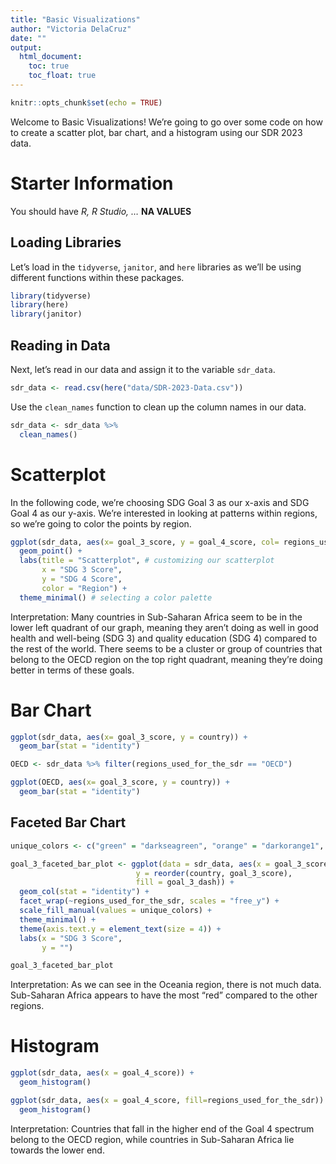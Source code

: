 ```yaml
---
title: "Basic Visualizations"
author: "Victoria DelaCruz"
date: ""
output: 
  html_document:
    toc: true
    toc_float: true
---
```


```r
knitr::opts_chunk$set(echo = TRUE)
```

Welcome to Basic Visualizations! We're going to go over some code on how to create a scatter plot, bar chart, and a histogram using our SDR 2023 data. 

# Starter Information

You should have *R, R Studio, ...*
**NA VALUES**

## Loading Libraries

Let's load in the `tidyverse`, `janitor`, and `here` libraries as we'll be using different functions within these packages. 

```r
library(tidyverse)
library(here)
library(janitor)
```

## Reading in Data

Next, let's read in our data and assign it to the variable `sdr_data`.

```r
sdr_data <- read.csv(here("data/SDR-2023-Data.csv"))
```

Use the `clean_names` function to clean up the column names in our data. 

```r
sdr_data <- sdr_data %>% 
  clean_names()
```


# Scatterplot

In the following code, we're choosing SDG Goal 3 as our x-axis and SDG Goal 4 as our y-axis. We're interested in looking at patterns within regions, so we're going to color the points by region.

```r
ggplot(sdr_data, aes(x= goal_3_score, y = goal_4_score, col= regions_used_for_the_sdr)) +
  geom_point() +
  labs(title = "Scatterplot", # customizing our scatterplot
       x = "SDG 3 Score",
       y = "SDG 4 Score",
       color = "Region") +
  theme_minimal() # selecting a color palette
```

Interpretation:
Many countries in Sub-Saharan Africa seem to be in the lower left quadrant of our graph, meaning they aren't doing as well in good health and well-being (SDG 3) and quality education (SDG 4) compared to the rest of the world. There seems to be a cluster or group of countries that belong to the OECD region on the top right quadrant, meaning they're doing better in terms of these goals. 

# Bar Chart
```r
ggplot(sdr_data, aes(x= goal_3_score, y = country)) +
  geom_bar(stat = "identity")
```
```r
OECD <- sdr_data %>% filter(regions_used_for_the_sdr == "OECD")

ggplot(OECD, aes(x= goal_3_score, y = country)) +
  geom_bar(stat = "identity") 
```

## Faceted Bar Chart
```r
unique_colors <- c("green" = "darkseagreen", "orange" = "darkorange1", "red" = "coral2", "yellow" = "darkgoldenrod2")

goal_3_faceted_bar_plot <- ggplot(data = sdr_data, aes(x = goal_3_score, 
                            y = reorder(country, goal_3_score),
                            fill = goal_3_dash)) +
  geom_col(stat = "identity") +
  facet_wrap(~regions_used_for_the_sdr, scales = "free_y") +
  scale_fill_manual(values = unique_colors) + 
  theme_minimal() +
  theme(axis.text.y = element_text(size = 4)) +
  labs(x = "SDG 3 Score",
       y = "")

goal_3_faceted_bar_plot
```

Interpretation:
As we can see in the Oceania region, there is not much data. Sub-Saharan Africa appears to have the most "red" compared to the other regions.

# Histogram
```r
ggplot(sdr_data, aes(x = goal_4_score)) +
  geom_histogram()
```

```r
ggplot(sdr_data, aes(x = goal_4_score, fill=regions_used_for_the_sdr)) +
  geom_histogram()
```

Interpretation:
Countries that fall in the higher end of the Goal 4 spectrum belong to the OECD region, while countries in Sub-Saharan Africa lie towards the lower end. 


